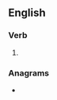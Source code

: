 {{also|départs}}
==English==

===Verb===
{{head|en|verb form}}

# {{en-third-person singular of|depart}}

===Anagrams===
* {{anagrams|en|a=adeprst|drapest|drapets|petards}}
